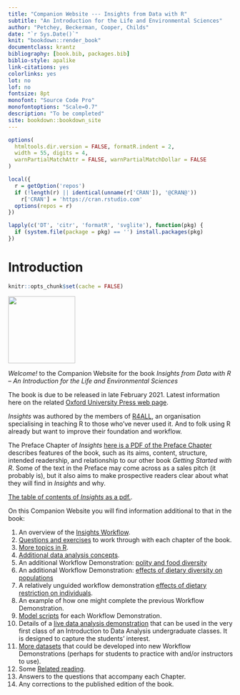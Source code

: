 ```yaml
---
title: "Companion Website --- Insights from Data with R"
subtitle: "An Introduction for the Life and Environmental Sciences"
author: "Petchey, Beckerman, Cooper, Childs"
date: "`r Sys.Date()`"
knit: "bookdown::render_book"
documentclass: krantz
bibliography: [book.bib, packages.bib]
biblio-style: apalike
link-citations: yes
colorlinks: yes
lot: no
lof: no
fontsize: 8pt
monofont: "Source Code Pro"
monofontoptions: "Scale=0.7"
description: "To be completed"
site: bookdown::bookdown_site
---
```


```r
options(
  htmltools.dir.version = FALSE, formatR.indent = 2,
  width = 55, digits = 4,
  warnPartialMatchAttr = FALSE, warnPartialMatchDollar = FALSE
)

local({
  r = getOption('repos')
  if (!length(r) || identical(unname(r['CRAN']), '@CRAN@'))
    r['CRAN'] = 'https://cran.rstudio.com'
  options(repos = r)
})

lapply(c('DT', 'citr', 'formatR', 'svglite'), function(pkg) {
  if (system.file(package = pkg) == '') install.packages(pkg)
})
```

# Introduction

```r
knitr::opts_chunk$set(cache = FALSE)
```

<img src="images/InsightsCoverSmall.png" width="150"/>

*Welcome!* to the Companion Website for the book *Insights from Data with R -- An Introduction for the Life and Environmental Sciences*

The book is due to be released in late February 2021. Latest information here on the related [Oxford University Press web page](https://global.oup.com/academic/product/insights-from-data-with-r-9780198849827).

*Insights* was authored by the members of [R4ALL](http://r4all.org/), an organisation specialising in teaching R to those who've never used it. And to folk using R already but want to improve their foundation and workflow.

The Preface Chapter of *Insights* [here is a PDF of the Preface Chapter](assets/Insights_Preface.pdf) describes features of the book, such as its aims, content, structure, intended readership, and relationship to our other book *Getting Started with R*. Some of the text in the Preface may come across as a sales pitch (it probably is), but it also aims to make prospective readers clear about what they will find in *Insights* and why.

[The table of contents of *Insights* as a pdf.](assets/Insights_ToC.pdf).

On this Companion Website you will find information additional to that in the book:

(1) An overview of the [Insights Workflow](#insights-workflow).
(2) [Questions and exercises](#questions-exercises) to work through with each chapter of the book.
(3) [More topics in R](#more-r).
(4) [Additional data analysis concepts](#more-concepts).
(5) An additional Workflow Demonstration: [polity and food diversity](#WFD-food-pol)
(6) An additional Workflow Demonstration: [effects of dietary diversity on populations](#WFD-dietdiv-effect)
(7) A relatively unguided workflow demonstration [effects of dietary restriction on individuals](#WFD-diet-restrict).
(8) An example of how one might complete the previous Workflow Demonstration.
(9) [Model scripts](#modelwf-scripts) for each Workflow Demonstration.
(10) Details of a [live data analysis demonstration](#live-data-demo) that can be used in the very first class of an Introduction to Data Analysis undergraduate classes. It is designed to capture the students' interest.
(11) [More datasets](#more-datasets) that could be developed into new Workflow Demonstrations (perhaps for students to practice with and/or instructors to use).
(12) Some [Related reading](#related-reading).
(13) Answers to the questions that accompany each Chapter.
(14) Any corrections to the published edition of the book.
